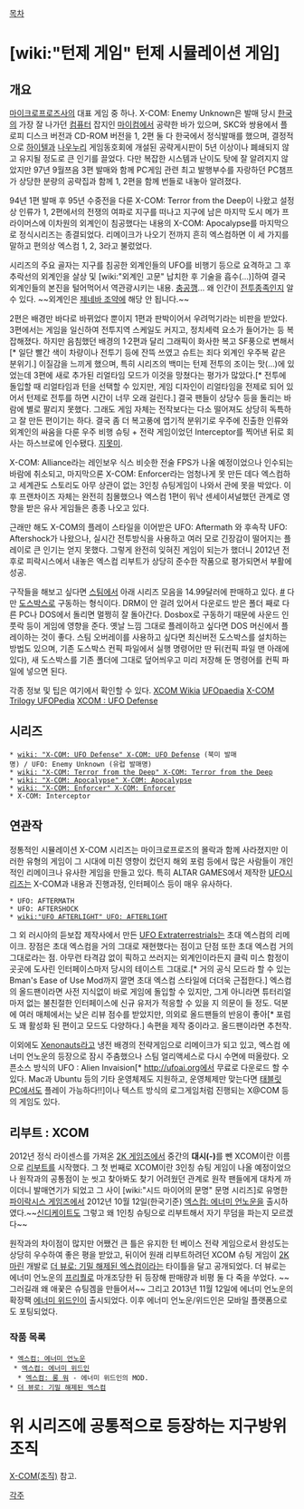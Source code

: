 [[목차]]

= [wiki:"턴제 게임" 턴제 시뮬레이션 게임] =
== 개요 ==
[[마이크로프로즈]]사의 대표 게임 중 하나. X-COM: Enemy Unknown은 발매 당시 [[한국]]의 가장 잘 나가던 [[컴퓨터]] 잡지인 [[마이컴]]에서 공략한 바가 있으며, SKC와 쌍용에서 플로피 디스크 버전과 CD-ROM 버전을 1, 2편 둘 다 한국에서 정식발매를 했으며, 결정적으로 [[하이텔]]과 [[나우누리]] 게임동호회에 개설된 공략게시판이 5년 이상이나 폐쇄되지 않고 유지될 정도로 큰 인기를 끌었다. 다만 복잡한 시스템과 난이도 탓에 잘 알려지지 않았지만 97년 9월쯔음 3편 발매와 함께 PC게임 관련 최고 발행부수를 자랑하던 PC챔프가 상당한 분량의 공략집과 함께 1, 2편을 함께 번들로 내놓아 알려졌다.

94년 1편 발매 후 95년 수중전을 다룬 X-COM: Terror from the Deep이 나왔고 설정상 인류가 1, 2편에서의 전쟁의 여파로 지구를 떠나고 지구에 남은 마지막 도시 메가 프라이머스에 이차원의 외계인이 침공했다는 내용의 X-COM: Apocalypse를 마지막으로 정식시리즈는 종결되었다. 리메이크가 나오기 전까지 흔히 엑스컴하면 이 세 가지를 말하고 편의상 엑스컴 1, 2, 3라고 불렀었다.

시리즈의 주요 골자는 지구를 침공한 외계인들의 UFO를 비행기 등으로 요격하고 그 후 추락선의 외계인을 살상 및 [wiki:"외계인 고문" 납치한 후 기술을 흡수(…)]하여 결국 외계인들의 본진을 털어먹어서 역관광시키는 내용. [[충공깽]]... 왜 인간이 [[전투종족]]인지 알 수 있다. ~~외계인은 [[제네바 조약]]에 해당 안 됩니다.~~

2편은 배경만 바다로 바뀌었다 뿐이지 1편과 판박이어서 우려먹기라는 비판을 받았다. 3편에서는 게임을 일신하여 전투지역 스케일도 커지고, 정치세력 요소가 들어가는 등 복잡해졌다. 하지만 음침했던 배경의 1·2편과 달리 그래픽이 화사한 복고 SF풍으로 변해서[* 일단 빨간 색이 차량이나 전투기 등에 잔뜩 쓰였고 슈트는 죄다 외계인 우주복 같은 분위기.] 이질감을 느끼게 했으며, 특히 시리즈의 백미는 턴제 전투의 조이는 맛(…)에 있었는데 3편에 새로 추가된 리얼타임 모드가 이것을 망쳤다는 평가가 많았다.[* 전투에 돌입할 때 리얼타임과 턴을 선택할 수 있지만, 게임 디자인이 리얼타임을 전제로 되어 있어서 턴제로 전투를 하면 시간이 너무 오래 걸린다.] 결국 팬들이 상당수 등을 돌리는 바람에 별로 팔리지 못했다. 그래도 게임 자체는 전작보다는 다소 떨어져도 상당히 독특하고 잘 만든 편이기는 하다. 결국 좀 더 복고풍에 엽기적 분위기로 우주에 진출한 인류와 외계인의 싸움을 다룬 우주 비행 슈팅 + 전략 게임이었던 Interceptor를 찍어낸 뒤로 회사는 하스브로에 인수됐다. [[지못미]].

X-COM: Alliance라는 레인보우 식스 비슷한 전술 FPS가 나올 예정이었으나 인수되는 바람에 취소되고, 마지막으론 X-COM: Enforcer라는 엄청나게 못 만든 데다 엑스컴하고 세계관도 스토리도 아무 상관이 없는 3인칭 슈팅게임이 나와서 관에 못을 박았다. 이후 프랜차이즈 자체는 완전히 침몰했으나 엑스컴 1편이 워낙 센세이셔널했던 관계로 영향을 받은 유사 게임들은 종종 나오고 있다.

근래만 해도 X-COM의 플레이 스타일을 이어받은 UFO: Aftermath 와 후속작 UFO: Aftershock가 나왔으나, 실시간 전투방식을 사용하고 여러 모로 긴장감이 떨어지는 플레이로 큰 인기는 얻지 못했다. 그렇게 완전히 잊혀진 게임이 되는가 했더니 2012년 전후로 피락시스에서 내놓은 엑스컴 리부트가 상당히 준수한 작품으로 평가되면서 부활에 성공.

구작들을 해보고 싶다면 [[스팀]]에서 아래 시리즈 모음을 14.99달러에 판매하고 있다. [http://store.steampowered.com/sub/964/ #] 다만 [[도스박스]]로 구동하는 형식이다. DRM이 안 걸려 있어서 다운로드 받은 폴더 째로 다른 PC나 DOS에서 돌리면 멀쩡히 잘 돌아간다. Dosbox로 구동하기 때문에 사운드 인풋락 등이 게임에 영향을 준다. 옛날 느낌 그대로 플레이하고 싶다면 DOS 머신에서 플레이하는 것이 좋다. 스팀 오버레이를 사용하고 싶다면 최신버전 도스박스를 설치하는 방법도 있으며, 기존 도스박스 컨픽 파일에서 실행 명령어만 딴 뒤(컨픽 파일 맨 아래에 있다), 새 도스박스를 기존 폴더에 그대로 덮어씌우고 미리 저장해 둔 명령어를 컨픽 파일에 넣으면 된다.

각종 정보 및 팁은 여기에서 확인할 수 있다. 
[http://xcom.wikia.com/wiki/XCOM_Wiki XCOM Wikia]
[http://www.ufopaedia.org/index.php?title=Main_Page UFOpaedia]
[http://ufopedia.csignal.org/ X-COM Trilogy UFOPedia]
[http://www.xcomufo.com/ XCOM : UFO Defense]

== 시리즈 ==
 * [[wiki: "X-COM: UFO Defense" X-COM: UFO Defense]] (북미 발매명) / UFO: Enemy Unknown (유럽 발매명)
 * [[wiki: "X-COM: Terror from the Deep" X-COM: Terror from the Deep]]
 * [[wiki: "X-COM: Apocalypse" X-COM: Apocalypse]]
 * [[wiki: "X-COM: Enforcer" X-COM: Enforcer]]
 * X-COM: Interceptor

== 연관작 == 
정통적인 시뮬레이션 X-COM 시리즈는 마이크로프로즈의 몰락과 함께 사라졌지만 이러한 유형의 게임이 그 시대에 미친 영향이 컸던지 해외 포럼 등에서 많은 사람들이 개인적인 리메이크나 유사한 게임을 만들고 있다. 특히 ALTAR GAMES에서 제작한 [[UFO시리즈]]는 X-COM과 내용과 진행과정, 인터페이스 등이 매우 유사하다.

 * UFO: AFTERMATH
 * UFO: AFTERSHOCK
 * [[wiki:"UFO AFTERLIGHT" UFO: AFTERLIGHT]]

그 외 러시아의 듣보잡 제작사에서 만든 [[UFO Extraterrestrials]]는 초대 엑스컴의 리메이크. 장점은 초대 엑스컴을 거의 그대로 재현했다는 점이고 단점 또한 초대 엑스컴 거의 그대로라는 점. 아무런 타격감 없이 픽하고 쓰러지는 외계인이라든지 클릭 미스 함정이 곳곳에 도사린 인터페이스마저 당시의 테이스트 그대로.[* 거의 공식 모드라 할 수 있는 Bman's Ease of Use Mod까지 깔면 초대 엑스컴 스타일에 더더욱 근접한다.] 엑스컴의 올드팬이라면 사전 지식없이 바로 게임에 돌입할 수 있지만, 그게 아니라면 튜터리얼마저 없는 불친절한 인터페이스에 신규 유저가 적응할 수 있을 지 의문이 들 정도. 덕분에 여러 매체에서는 낮은 리뷰 점수를 받았지만, 의외로 올드팬들의 반응이 좋아[* 포럼도 꽤 활성화 된 편이고 모드도 다양하다.] 속편을 제작 중이라고. 올드팬이라면 추천작.

이외에도 [[Xenonauts]]라고 냉전 배경의 전략게임으로 리메이크가 되고 있고, 엑스컴 에너미 언노운의 등장으로 잠시 주춤했으나 스팀 얼리액세스로 다시 수면에 떠올랐다. 오픈소스 방식의 UFO : Alien Invaision[* [[http://ufoai.org]]에서 무료로 다운로드 할 수 있다. Mac과 Ubuntu 등의 기타 운영체제도 지원하고, 운영체제만 맞는다면 [[태블릿 PC]]에서도 플레이 가능하다!!]이나 텍스트 방식의 로그게임처럼 진행되는 X@COM 등의 게임도 있다.

== 리부트 : XCOM ==
2012년 정식 라이센스를 가져온 [[2K 게임즈]]에서 중간의 '''대시(-)'''를 뺀 XCOM이란 이름으로 [[리부트]]를 시작했다. 그 첫 번째로 XCOM이란 3인칭 슈팅 게임이 나올 예정이었으나 원작과의 공통점이 눈 씻고 찾아봐도 찾기 어려웠던 관계로 원작 팬들에게 대차게 까이더니 발매연기가 되었고 그 사이 [wiki:"시드 마이어의 문명" 문명 시리즈]로 유명한 [[파이락시스 게임즈]]에서 2012년 10월 12일(한국기준) [[엑스컴: 에너미 언노운]]을 출시하였다.~~[[신디케이트]]도 그렇고 왜 1인칭 슈팅으로 리부트해서 자기 무덤을 파는지 모르겠다~~

원작과의 차이점이 많지만 어쨌건 큰 틀은 유지한 턴 베이스 전략 게임으로서 완성도는 상당히 우수하여 좋은 평을 받았고, 뒤이어 원래 리부트하려던 XCOM 슈팅 게임이 [[2K 마린]] 개발로 [[더 뷰로: 기밀 해제된 엑스컴]]이라는 타이틀을 달고 공개되었다. 더 뷰로는 에너미 언노운의 [[프리퀄]]로 마개조당한 뒤 등장해 판매량과 비평 둘 다 죽을 쑤었다. ~~그러길래 왜 애꿎은 슈팅겜을 만들어서~~ 그리고 2013년 11월 12일에 에너미 언노운의 확장팩 [[엑스컴: 에너미 위드인|에너미 위드인]]이 출시되었다. 이후 에너미 언노운/위드인은 모바일 플랫폼으로도 포팅되었다.

=== 작품 목록 ===
 * [[엑스컴: 에너미 언노운]]
  * [[엑스컴: 에너미 위드인]]
   * [[엑스컴: 롱 워]] - 에너미 위드인의 MOD. 
 * [[더 뷰로: 기밀 해제된 엑스컴]]

= 위 시리즈에 공통적으로 등장하는 지구방위조직 =
[[X-COM(조직)]] 참고.

[[각주]]
